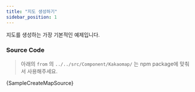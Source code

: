 ```yaml
---
title: "지도 생성하기"
sidebar_position: 1
---
```


지도를 생성하는 가장 기본적인 예제입니다.


<SampleCreateMap />

### Source Code

> 아래의 `from` 의 `../../src/Component/Kakaomap/` 는 npm package에 맞춰서 사용해주세요.

<CodeBlock className="language-jsx">{SampleCreateMapSource}</CodeBlock>
